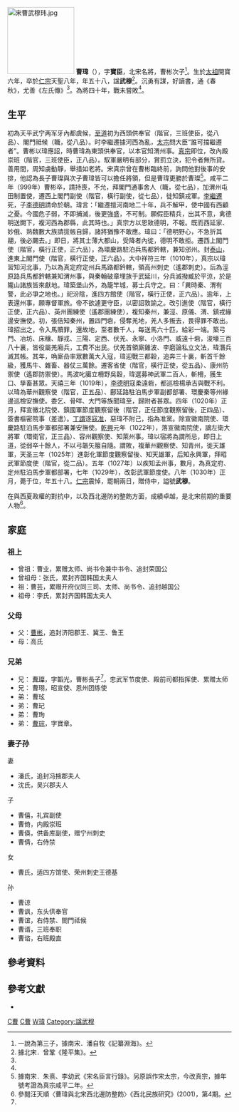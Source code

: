 [[File:宋曹武穆玮.jpg|150px]]
'''曹瑋'''（{{bd|973年||1030年|catIdx=C曹}}），字'''寶臣'''，北宋名將，曹彬次子<ref>一說為第三子，據南宋．潘自牧《記纂淵海》。</ref>。生於[[宋太祖|太祖]]開寶六年，卒於[[宋仁宗|仁宗]]天聖八年，年五十八，諡'''武穆'''<ref name="#1">據北宋．曾鞏《隆平集》。</ref>。沉勇有謀，好讀書，通《春秋》，尤善《左氏傳》<ref name="#1"/>。為將四十年，戰未嘗敗<ref name="#1"/>。

==生平==
初為天平武宁两军牙內都虞候，[[至道|至道]]初为西頭供奉官（階官，三班使臣，從八品）、閣門祗候（職，從八品）。时李繼遷據河西為亂，[[宋太宗|太宗]]問大臣“誰可擋繼遷者”。曹彬以瑋應詔，時曹瑋為東頭供奉官，以本官知渭州事。[[宋真宗|真宗]]即位，改內殿崇班（階官，三班使臣，正八品）。馭軍嚴明有部分，賞罰立決，犯令者無所貸。善用間，周知虜動靜，舉措如老將。宋真宗曾在曹彬臨終前，詢問他對後事的安排，他認為長子曹璨與次子曹瑋皆可以擔任將領，但是曹瑋更勝於曹璨<ref>據南宋．朱熹、李幼武《宋名臣言行錄》。另原誤作宋太宗，今改真宗，據年號考證為真宗咸平二年。</ref>。咸平二年（999年）曹彬卒，請持喪，不允，拜閣門通事舍人（職，從七品），加渭州屯田制置使，遷西上閣門副使（階官，橫行副使，從七品），徙知鎮戎軍。[[李繼遷|李繼遷]]死，子[[李德明|李德明]]請命於朝。瑋言：「繼遷擅河南地二十年，兵不解甲，使中國有西顧之憂。今國危子弱，不即捕滅，後更強盛，不可制。願假臣精兵，出其不意，禽德明送闕下，複河西為郡縣，此其時也。」真宗方以恩致德明，不報。既而西延家、妙俄、熟魏數大族請拔帳自歸，諸將猶豫不敢應。瑋曰：「德明野心，不急折其翮，後必颺去。」即日，將其士薄大都山，受降者內徙，德明不敢拒。遷西上閣門使（階官，橫行正使，正六品），為環慶路駐泊兵馬都鈐轄，兼知邠州。封[[泰山|泰山]]，進東上閣門使（階官，橫行正使，正六品）。大中祥符三年（1010年），真宗以瑋習知河北事，乃以為真定府定州兵馬路都鈐轄，領高州刺史（遙郡刺史）。后為涇原路兵馬都鈐轄兼知渭州事，與秦翰破章埋族于武延川，分兵滅撥臧於平涼，於是隴山諸族皆來獻地。瑋築堡山外，為籠竿城，募士兵守之。曰：「異時秦、渭有警，此必爭之地也。」祀汾陰，進四方館使（階官，橫行正使，正六品）。逾年，上表還州事，願專督軍旅。帝不欲遽更守臣，以密詔敦諭之。改引進使（階官，橫行正使，正六品）、英州團練使（遙郡團練使），複知秦州，兼涇、原儀、渭、鎮戎緣邊安撫使。初，張佶知秦州，置四門砦，侵奪羌地，羌人多叛去，畏得罪不敢出。瑋招出之，令入馬贖罪，還故地，至者數千人，每送馬六十匹，給彩一端。築弓門、冶坊、床穰、靜戎、三陽、定西、伏羌、永寧、小洛門、威遠十砦，浚壕三百八十裏，皆役屬羌廂兵，工費不出民。伏羌首領廝雞波、李磨論私立文法，瑋潛兵滅其帳。其年，唃廝嵒率眾數萬大入寇，瑋迎戰三都穀，追奔三十裏，斬首千餘級，獲馬牛、雜畜、器仗三萬餘。遷客省使（階官，橫行正使，從五品）、康州防禦使（遙郡防禦使）。馬波叱臈立柵野吳穀，瑋選募神武軍二百人，斬柵，獲生口、孳畜甚眾。天禧三年（1019年），[[李德明|李德明]]寇柔遠砦，都巡檢楊承吉與戰不利。以瑋為華州觀察使（階官，正五品）、鄜延路駐泊馬步軍副都部署、環慶秦等州緣邊巡檢安撫使。委乞、骨咩、大門等族聞瑋至，歸附者甚眾。四年（1020年）正月，拜宣徽北院使、鎮國軍節度觀察留後（階官，正任節度觀察留後，正四品）、簽書樞密院事（差遣）。[[丁謂|丁謂]]逐[[寇准|寇准]]，惡瑋不附己，指為准黨。除宣徽南院使、環慶路駐泊馬步軍都部署兼安撫使。[[乾興|乾興]]元年（1022年），落宣徽南院使，謫左衛大將軍（環衛官，正三品）、容州觀察使、知萊州事。瑋以宿將為謂所忌，即日上道，從弱卒十餘人，不以弓韔矢箙自隨。謂敗，複華州觀察使、知青州，徙天雄軍，天圣三年（1025年）進彰化軍節度觀察留後、知天雄軍，后知永興軍，拜昭武軍節度使（階官，從二品）。五年（1027年）以疾知孟州事，數月，為真定府、定州駐泊馬步軍都部署，七年（1029年），改彰武軍節度使。八年（1030年）正月，薨于位，年五十八。[[宋仁宗|仁宗]]震悼，罷朝兩日，贈侍中，謚號'''武穆'''。

在與西夏政權的對抗中，以及西北邊防的整飭方面，成績卓越，是北宋前期的重要人物<ref>參閱汪天順〈曹瑋與北宋西北邊防整飭〉《西北民族研究》(2001)，第4期。</ref>。

== 家庭 ==
=== 祖上 ===
*曾祖：曹业，累赠太师、尚书令兼中书令、追封荣国公
*曾祖母：张氏，累封齐国韩国太夫人
*祖：曹芸，累赠开府仪同三司、太师、尚书令、追封越国公
*祖母：李氏，累封齐国韩国太夫人

=== 父母 ===
* 父：[[曹彬|曹彬]]，追封济阳郡王、冀王、鲁王
* 母：高氏

=== 兄弟 ===
* 兄： [[曹璨|曹璨]]，字韜光，曹彬長子<ref name="#1"/>，忠武军节度使、殿前司都指挥使、累赠太师
* 兄： 曹珝，昭宣使、恩州团练使
* 弟： 曹玹
* 弟： 曹玘
* 弟： 曹珣
* 弟： [[曹琮|曹琮]]，字寶章。

=== 妻子孙 ===
妻
* 潘氏，追封冯掖郡夫人
* 沈氏，吴兴郡夫人
子
* 曹僖，礼宾副使
* 曹倚，内殿崇班
* 曹偀，供备库副使，赠宁州刺史
* 曹倩，右侍禁
女
* 曹氏，适四方馆使、荣州刺史王德基
孙
* 曹谅
* 曹讽，东头供奉官
* 曹谊，右侍禁、閤門祗候
* 曹谞，三班奉职
* 曹谘，右班殿直

== 參考資料 ==
{{reflist}}

== 參考文獻 ==
* {{wikisource history|宋史|258}}

[[Category:宋朝軍事人物|C曹]]
[[Category:宋朝政治人物|C曹]]
[[Category:曹姓|W瑋]]
[[Category:諡武穆|Category:諡武穆]]
